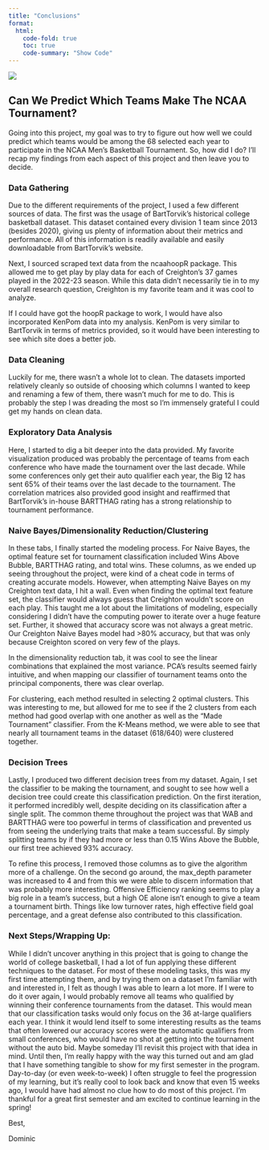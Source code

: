 ```yaml
---
title: "Conclusions"
format:
  html:
    code-fold: true
    toc: true
    code-summary: "Show Code"
---
```


![](images/looneytunes.jpg)

## Can We Predict Which Teams Make The NCAA Tournament?

Going into this project, my goal was to try to figure out how well we could predict which teams would be among the 68 selected each year to participate in the NCAA Men's Basketball Tournament. So, how did I do? I'll recap my findings from each aspect of this project and then leave you to decide.

### Data Gathering

Due to the different requirements of the project, I used a few different sources of data. The first was the usage of BartTorvik's historical college basketball dataset. This dataset contained every division 1 team since 2013 (besides 2020), giving us plenty of information about their metrics and performance. All of this information is readily available and easily downloadable from BartTorvik's website.

Next, I sourced scraped text data from the ncaahoopR package. This allowed me to get play by play data for each of Creighton's 37 games played in the 2022-23 season. While this data didn't necessarily tie in to my overall research question, Creighton is my favorite team and it was cool to analyze.

If I could have got the hoopR package to work, I would have also incorporated KenPom data into my analysis. KenPom is very similar to BartTorvik in terms of metrics provided, so it would have been interesting to see which site does a better job.

### Data Cleaning

Luckily for me, there wasn't a whole lot to clean. The datasets imported relatively cleanly so outside of choosing which columns I wanted to keep and renaming a few of them, there wasn't much for me to do. This is probably the step I was dreading the most so I'm immensely grateful I could get my hands on clean data.

### Exploratory Data Analysis

Here, I started to dig a bit deeper into the data provided. My favorite visualization produced was probably the percentage of teams from each conference who have made the tournament over the last decade. While some conferences only get their auto qualifier each year, the Big 12 has sent 65% of their teams over the last decade to the tournament. The correlation matrices also provided good insight and reaffirmed that BartTorvik's in-house BARTTHAG rating has a strong relationship to tournament performance.

### Naive Bayes/Dimensionality Reduction/Clustering

In these tabs, I finally started the modeling process. For Naive Bayes, the optimal feature set for tournament classification included Wins Above Bubble, BARTTHAG rating, and total wins. These columns, as we ended up seeing throughout the project, were kind of a cheat code in terms of creating accurate models. However, when attempting Naive Bayes on my Creighton text data, I hit a wall. Even when finding the optimal text feature set, the classifier would always guess that Creighton wouldn't score on each play. This taught me a lot about the limitations of modeling, especially considering I didn't have the computing power to iterate over a huge feature set. Further, it showed that accuracy score was not always a great metric. Our Creighton Naive Bayes model had \>80% accuracy, but that was only because Creighton scored on very few of the plays.

In the dimensionality reduction tab, it was cool to see the linear combinations that explained the most variance. PCA's results seemed fairly intuitive, and when mapping our classifier of tournament teams onto the principal components, there was clear overlap.

For clustering, each method resulted in selecting 2 optimal clusters. This was interesting to me, but allowed for me to see if the 2 clusters from each method had good overlap with one another as well as the "Made Tournament" classifier. From the K-Means method, we were able to see that nearly all tournament teams in the dataset (618/640) were clustered together.

### Decision Trees

Lastly, I produced two different decision trees from my dataset. Again, I set the classifier to be making the tournament, and sought to see how well a decision tree could create this classification prediction. On the first iteration, it performed incredibly well, despite deciding on its classification after a single split. The common theme throughout the project was that WAB and BARTTHAG were too powerful in terms of classification and prevented us from seeing the underlying traits that make a team successful. By simply splitting teams by if they had more or less than 0.15 Wins Above the Bubble, our first tree achieved 93% accuracy.

To refine this process, I removed those columns as to give the algorithm more of a challenge. On the second go around, the max_depth parameter was increased to 4 and from this we were able to discern information that was probably more interesting. Offensive Efficiency ranking seems to play a big role in a team's success, but a high OE alone isn't enough to give a team a tournament birth. Things like low turnover rates, high effective field goal percentage, and a great defense also contributed to this classification.

### Next Steps/Wrapping Up:

While I didn't uncover anything in this project that is going to change the world of college basketball, I had a lot of fun applying these different techniques to the dataset. For most of these modeling tasks, this was my first time attempting them, and by trying them on a dataset I'm familiar with and interested in, I felt as though I was able to learn a lot more. If I were to do it over again, I would probably remove all teams who qualified by winning their conference tournaments from the dataset. This would mean that our classification tasks would only focus on the 36 at-large qualifiers each year. I think it would lend itself to some interesting results as the teams that often lowered our accuracy scores were the automatic qualifiers from small conferences, who would have no shot at getting into the tournament without the auto bid. Maybe someday I'll revisit this project with that idea in mind. Until then, I'm really happy with the way this turned out and am glad that I have something tangible to show for my first semester in the program. Day-to-day (or even week-to-week) I often struggle to feel the progression of my learning, but it's really cool to look back and know that even 15 weeks ago, I would have had almost no clue how to do most of this project. I'm thankful for a great first semester and am excited to continue learning in the spring!

Best,

Dominic
